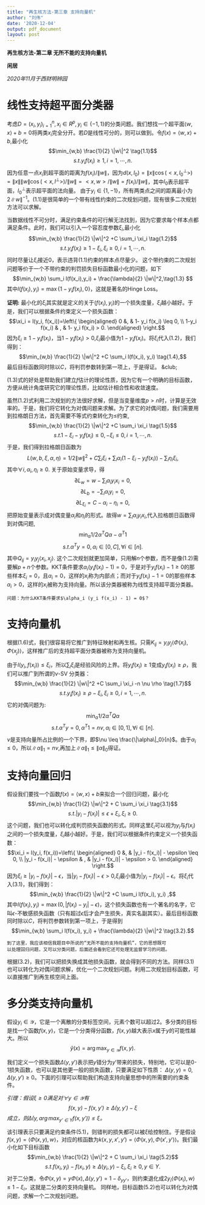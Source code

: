 ```yaml
---
title: "再生核方法-第三章 支持向量机"
author: "刘伟"
date: '2020-12-04'
output: pdf_document
layout: post
---
```

  **再生核方法-第二章 无所不能的支持向量机**
  
  **闲居**
  
  *2020年11月于西财明辨园*
  
# 线性支持超平面分类器

考虑$D=(x_i, y_i)_{i=1}^n, x_i \in R^p, y_i \in \{-1, 1\}$的分类问题。我们想找一个超平面$\langle w, x \rangle + b=0$将两类$x_i$完全分开。若$D$是线性可分的，则可以做到。令$f(x)=\langle w, x \rangle + b$,最小化
$$\min_{w,b} \frac{1}{2} \|w\|^2 \tag{1.1}$$
$$s.t. y_i f(x_i) \geq 1, i=1,\cdots, n.$$
因为任意一点$x_i$到超平面的距离为$f(x_i)/\|w\|$，因为$d(x, l_0)=\|x\| \cos(<x, l_0^\perp>)=\|x\| \|w\| \cos(<x, l^\perp>)/\|w\|=<x,w>/\|w\|=f(x_i)/\|w\|$，其中$l_0$表示超平面，$l_0^\perp$表示超平面的法向量。
由于$y_i \in \{1,-1\}$，所有两类点之间的距离最小为$2\|w\|^{-1}$。$(1.1)$是很简单的一个带有线性约束的二次规划问题，现有很多二次规划方法可以求解。

当数据线性不可分时，满足约束条件的可行解无法找到，因为它要求每个样本点都满足条件。此时，我们可以引入一个容忍度参数$\xi_i$,最小化
$$\min_{w,b} \frac{1}{2} \|w\|^2 +C \sum_i \xi_i \tag{1.2}$$
$$s.t. y_i f(x_i) \geq 1-\xi_i, \xi_i \geq 0, i=1,\cdots, n.$$
同时尽量让$\xi_i$接近0，表示违背$(1.1)$约束的样本点尽量少。
这个带约束的二次规划问题等价于一个不带约束的判罚损失目标函数最小化的问题，如下
$$\min_{w,b} \sum_i l(f(x_i),y_i) + \frac{\lambda}{2} \|w\|^2,\tag{1.3} $$
其中$l(f(x_i), y_i) = \max\{1-y_if(x_i), 0\}$，这就是著名的Hinge Loss。

**证明:** 最小化的$\xi_i$其实就是定义的关于$(f(x_i),y_i)$的一个损失度量，$\xi_i$越小越好。于是，我们可以根据条件约束定义一个损失函数：
$$\xi_i = l(y_i, f(x_i))=\left\{
\begin{aligned}
0 &, & 1- y_i f(x_i) \leq 0, \\
1-y_i f(x_i) & , &  1- y_i f(x_i) > 0.
\end{aligned}
\right.$$
因为$\xi_i \geq 1 - y_i f(x_i)$，当$1- y_i f(x_i) > 0$,$\xi_i$最小值为$1-y_i f(x_i)$。将$\xi_i$代入$(1.2)$，我们得到：
$$\min_{w,b} \frac{1}{2} \|w\|^2 +C \sum_i l(f(x_i), y_i) \tag{1.4},$$
最后目标函数同时除以$C$，将判罚参数转到第一项上，于是得证。 &club;

$(1.3)$式的好处是帮助我们建立$f$估计的理论性质，因为它有一个明确的目标函数，方便从统计角度研究它的理论性质，比如估计相合性和收敛速度。

虽然$(1.2)$式利用二次规划的方法很好求解，但是当变量维度$p>n$时，计算是无效率的。于是，我们将它转化为对偶问题来求解。为了求它的对偶问题，我们需要用到拉格朗日方法，首先需要不等式约束转化为$\leq$约束,
$$\min_{w,b} \frac{1}{2} \|w\|^2 +C \sum_i \xi_i \tag{1.5}$$
$$s.t. 1-\xi_i-y_i f(x_i)\leq 0, -\xi_i \leq 0, i=1,\cdots, n.$$
于是，我们得到拉格朗日函数为
$$L(w,b,\xi, \alpha, \eta) = 1/2 \|w\|^2 + C \sum_i \xi_i + \sum_i \alpha_i(1-\xi_i-y_if(x_i)) - \sum_i \eta_i \xi_i,$$
其中$\forall i, \alpha_i,\eta_i \geq 0$. 关于原始变量求导，得
$$\partial L_w = w - \sum_i \alpha_i y_i x_i = 0,$$
$$\partial L_b = -\sum_i \alpha_i y_i = 0,$$
$$\partial L_{\xi_i} = C - \alpha_i - \eta_i=0,$$
把原始变量表示成对偶变量$\alpha_i$和$\eta_i$的形式。故得$w = \sum_i \alpha_i y_i x_i$,代入拉格朗日函数得到对偶问题,
$$\min_\alpha 1/2 \alpha^T Q \alpha - \alpha^T 1 \tag{1.6}$$
$$s.t. \alpha^Ty=0, \alpha_i \in [0, C],\forall i \in [n].$$
其中$Q_{ij} = y_i y_j \langle x_i, x_j \rangle$. 这个二次规划就更加简单，只用解$n$个参数，而不是像$(1.2)$需要解$p+n$个参数。KKT条件要求$\alpha_i (y_i f(x_i) - 1) = 0$，于是对于$y_i f(x_i) -1 \geq 0$的那些样本$\xi_i = 0$，且$\alpha_i = 0$，这样的$x_i$称为内部点；而对于$y_i f(x_i) -1 =0$的那些样本$\alpha_i>0$，这样的$x_i$被称为支持向量。所以该分类器被称为线性支持超平面分类器。

```Rmd
问题：为什么KKT条件要求$\alpha_i (y_i f(x_i) - 1) = 0$？
```

# 支持向量机

根据$(1.6)$式，我们很容易将它推广到特征映射和再生核。只需$K_{ij}=y_i y_j \langle \Phi(x_i), \Phi(x_j) \rangle$，这样推广后的支持超平面分类器被称为支持向量机。

由于$l(y_i, f(x_i)) \leq \xi_i$，所以$\sum_i \xi_i$是经验风险的上界。将$y_if(x_i) \geq 1$变成$y_if(x_i) \geq \rho$，我们可以推广到所谓的$\nu$-SV 分类器：
$$\min_{w,b} \frac{1}{2} \|w\|^2 +C \sum_i \xi_i -n \nu \rho \tag{1.7}$$
$$s.t. y_i f(x_i) \geq \rho-\xi_i, \xi_i \geq 0, i=1,\cdots, n.$$
它的对偶问题为:
$$\min_\alpha 1/2 \alpha^T Q \alpha \tag{1.8}$$
$$s.t. \alpha^Ty=0, \alpha^T 1= n \nu, \alpha_i \in [0, 1],\forall i \in [n].$$
$\nu$是支持向量所占比例的一个下界，即$\nu \leq \frac{\|\alpha\|_0}{n}$。由于$\alpha_i \leq 0$，所以$\|\alpha\|_1 = n\nu$,再加上$\|\alpha\|_1 \leq \|\alpha\|_0$得证。

# 支持向量回归

假设我们要找一个函数$f(x) = \langle w, x \rangle + b$来拟合一个回归问题，最小化
$$\min_{w,b} \frac{1}{2} \|w\|^2 + C \sum_i \xi_i \tag{3.1}$$
$$s.t. |y_i - f(x_i)| \leq \epsilon + \xi_i, \xi_i \geq 0.$$
这个问题，我们也可以转化成判罚损失函数的形式。同样这里$\xi_i$可以视为$y_i$与$f(x_i)$之间的一个损失度量，$\xi_i$越小越好。于是，我们可以根据条件约束定义一个损失函数：
$$\xi_i = l(y_i, f(x_i))=\left\{
\begin{aligned}
0 &, &  |y_i - f(x_i)| - \epsilon \leq 0, \\
 |y_i - f(x_i)| - \epsilon  & , &  |y_i - f(x_i)| - \epsilon  > 0.
\end{aligned}
\right.$$
因为$\xi_i \geq |y_i - f(x_i)| - \epsilon$，当$|y_i - f(x_i)| - \epsilon > 0$,$\xi_i$最小值为$|y_i - f(x_i)| - \epsilon$。将$\xi_i$代入$(3.1)$，我们得到：
$$\min_{w,b} \frac{1}{2} \|w\|^2 +C \sum_i l(f(x_i), y_i) ,$$
其中$l(f(x_i), y_i) = \max(0, |f(x_i) - y_i|-\epsilon)$，这个损失函数也有一个著名的名字，它叫$\epsilon$-不敏感损失函数（只有超过$\epsilon$后才会产生损失，真实名副其实）。最后目标函数同时除以$C$，将判罚参数转到第一项上，于是得到
$$\min_{w,b} \sum_i l(f(x_i), y_i) + \frac{\lambda}{2} \|w\|^2 \tag{3.2}.$$
```Rmd
到了这里，我应该相信我题目中所说的“无所不能的支持向量机”，它的思想既可
以处理回归问题，又可以分类问题，后面还会看到它还可处理无监督学习的问题。
```

根据$(3.2)$，我们可以把损失换成其他损失函数，就会得到不同的方法。同样$(3.1)$也可以转化为对偶问题求解，优化一个二次规划问题。利用二次规划目标函数，可以直接推广到再生核空间上面。 

# 多分类支持向量机

假设$y_i \in \mathcal{Y}$，它是一个离散的分类标签空间，元素个数可以超过2。多分类的目标是找一个函数$f(x,y)$，它是一个分类得分函数，$f(x,y)$越大表示$x$属于$y$的可能性越大。所以
$$\hat y(x) = \arg\max_{y \in \mathcal{Y}}
 f(x,y).$$
 
 我们定义一个损失函数$\Delta(y,y')$表示把$y$错分为$y'$带来的损失，特别地，它可以是0-1损失函数，也可以是其他更一般的损失函数，只要满足如下性质：
 $\Delta(y,y)=0,\Delta(y,y')\geq 0$。下面的引理可以帮助我们构造支持向量思想中的所需要的约束条件。
 
 *引理：假设$\xi \geq 0$满足对$\forall y \in \mathcal{Y}$有
 $$f(x,y) - f(x,y') \geq \Delta(y,y') - \xi \tag{5.1}$$
 成立，则$\Delta(y, \arg\max_{y'\in Y} f(x, y')) \leq \xi$。
 *
 
 该引理表示只要满足约束条件$(5.1)$，则错判的损失都可以被$\xi$给控制住。于是假设$f(x,y) = \langle \Phi(x,y), w \rangle$，对应的核函数为$k(x,y,x',y')=\langle \Phi(x,y), \Phi(x',y') \rangle$。我们最小化如下目标函数
 $$\min_{w,b} \frac{1}{2} \|w\|^2 + C \sum_i \xi_i \tag{5.2}$$
$$s.t. f(x_i,y_i) - f(x_i, y)  \geq \Delta(y_i,y) - \xi_i, \xi_i \geq 0, y \in Y.$$
对于二分类，令$\Phi(x,y)=y\Phi(x), \Delta(y,y') = 1- \delta_{yy'}$，则约束退化成$2y_i\langle \Phi(x_i), w \rangle \leq 1 - \xi_i$，这就是二分类的支持向量机。
同样地，目标函数$(5.2)$也可以转化为对偶问题，求解一个二次规划问题。